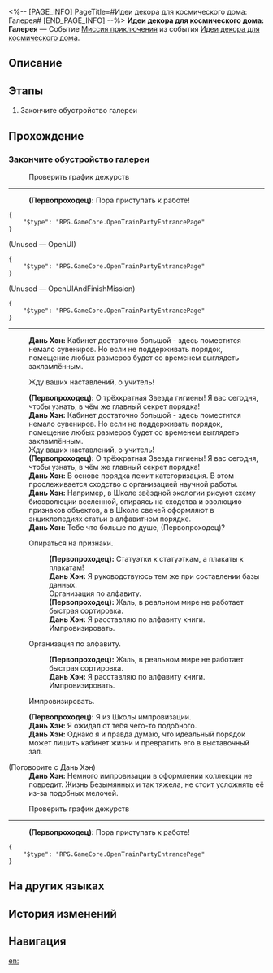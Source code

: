 <%-- [PAGE_INFO]
PageTitle=#Идеи декора для космического дома: Галерея#
[END_PAGE_INFO] --%>
{{Дополнить|Диалоги.}}
{{Миссия Инфобокс
|id              = 8027117
|Название        = 
|Изображение     = Миссия Идеи декора для космического дома Галерея.png
|Тип             = Миссия приключения
|Событие         = Идеи декора для космического дома
|Глава           = Идеи декора для космического дома
|Условия         = Завершена [[Миссия приключения]] «[[Идеи декора для космического дома: Спальня]]»
|Персонажи       = Дань Хэн; Первопроходец
|СтартЛокация    = [[Звёздный экспресс]] — [[Вагон для вечеринок]]
|Мир             = Звёздный экспресс
|Предыдущая      = Идеи декора для космического дома: Спальня
|Следующая       = 
|Награды         = 
}}
'''Идеи декора для космического дома: Галерея''' — Событие [[Миссия приключения]] из события [[Идеи декора для космического дома]].

==Описание==
{{Описание|<!--официальное описание из Перекрёстка судеб-->}}

==Этапы==
# Закончите обустройство галереи

==Прохождение==
{{Дополнить}}
===Закончите обустройство галереи===
{{Описание миссии|тип=Миссия приключения|локация=Вагон для вечеринок|Здесь будут храниться воспоминания о вашем путешествии, каждое из них свидетельствует о вашем мужестве и мудрости.}}
{{Диалог Начало}}

:{{Диалог|Журнал путешествий}} Проверить график дежурств
----
:'''(Первопроходец):''' Пора приступать к работе!
<pre>{
	"$type": "RPG.GameCore.OpenTrainPartyEntrancePage"
}</pre>

;(Unused &mdash; OpenUI)
<pre>{
	"$type": "RPG.GameCore.OpenTrainPartyEntrancePage"
}</pre>

;(Unused &mdash; OpenUIAndFinishMission)
<pre>{
	"$type": "RPG.GameCore.OpenTrainPartyEntrancePage"
}</pre>
----
:{{tx}}
:'''Дань Хэн:''' Кабинет достаточно большой - здесь поместится немало сувениров. Но если не поддерживать порядок, помещение любых размеров будет со временем выглядеть захламлённым.
:{{Диалог|Стрелка}} Жду ваших наставлений, о учитель!
:'''(Первопроходец):''' О трёхкратная Звезда гигиены! Я {{MC|ж=пригласила|м=пригласил}} вас сегодня, чтобы узнать, в чём же главный секрет порядка!
:{{tx}}
:'''Дань Хэн:''' Кабинет достаточно большой - здесь поместится немало сувениров. Но если не поддерживать порядок, помещение любых размеров будет со временем выглядеть захламлённым.
:Жду ваших наставлений, о учитель!
:'''(Первопроходец):''' О трёхкратная Звезда гигиены! Я {{MC|ж=пригласила|м=пригласил}} вас сегодня, чтобы узнать, в чём же главный секрет порядка!
:'''Дань Хэн:''' В основе порядка лежит категоризация. В этом прослеживается сходство с организацией научной работы.
:'''Дань Хэн:''' Например, в Школе звёздной экологии рисуют схему биоэволюции вселенной, опираясь на сходства и эволюцию признаков объектов, а в Школе свечей оформляют в энциклопедиях статьи в алфавитном порядке.
:'''Дань Хэн:''' Тебе что больше по душе, (Первопроходец)?
:{{Диалог|Стрелка}} Опираться на признаки.
::'''(Первопроходец):''' Статуэтки к статуэткам, а плакаты к плакатам!
::'''Дань Хэн:''' Я руководствуюсь тем же при составлении базы данных.
::Организация по алфавиту.
::'''(Первопроходец):''' Жаль, в реальном мире не работает быстрая сортировка.
::'''Дань Хэн:''' Я расставляю по алфавиту книги.
::Импровизировать.
:{{Диалог|Стрелка}} Организация по алфавиту.
::'''(Первопроходец):''' Жаль, в реальном мире не работает быстрая сортировка.
::'''Дань Хэн:''' Я расставляю по алфавиту книги.
::Импровизировать.
:{{Диалог|Стрелка}} Импровизировать.
:'''(Первопроходец):''' Я из Школы импровизации.
:'''Дань Хэн:''' Я ожидал от тебя чего-то подобного.
:'''Дань Хэн:''' Однако я и правда думаю, что идеальный порядок может лишить кабинет жизни и превратить его в выставочный зал.
:{{tx}}

;(Поговорите с Дань Хэн)
:'''Дань Хэн:''' Немного импровизации в оформлении коллекции не повредит. Жизнь Безымянных и так тяжела, не стоит усложнять её из-за подобных мелочей.

:{{Диалог|Журнал путешествий}} Проверить график дежурств
----
:'''(Первопроходец):''' Пора приступать к работе!
<pre>{
	"$type": "RPG.GameCore.OpenTrainPartyEntrancePage"
}</pre>
{{Диалог Конец}}

==На других языках==
{{На других языках
|en   = Cosmic Home Décor Guide: Gallery
|zhs  = 宇宙家装指南：陈列室篇
|zht  = 宇宙家裝指南：陳列室篇
|ja   = コズミック・ハウジングガイド：ディスプレイエリア
|ko   = 우주 인테리어 가이드: 전시실편
|es   = Guía de decoración galáctica: sala de exhibición
|fr   = Guide de décoration cosmique&nbsp;: Galerie
|ru   = Идеи декора для космического дома: Галерея
|th   = คู่มือแต่งบ้านแห่งจักรวาล: ห้องของสะสม
|vi   = Hướng Dẫn Trang Trí Nhà Vũ Trụ: Phòng Trưng Bày
|de   = Leitfaden für galaktisches Heimdekor: Ausstellungsraum
|id   = Panduan Dekorasi Rumah Alam Semesta: Galeri
|pt   = Guia de Decoração Cósmica: Galeria
}}

==История изменений==
{{История изменений|3.5}}

==Навигация==
{{Миссия приключения Навбокс|Глава }}

[[en:]]
